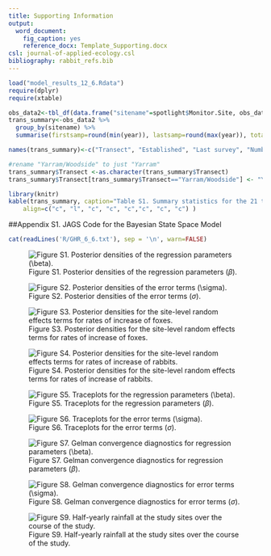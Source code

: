 ```yaml
---
title: Supporting Information
output: 
  word_document: 
    fig_caption: yes
    reference_docx: Template_Supporting.docx
csl: journal-of-applied-ecology.csl
bibliography: rabbit_refs.bib
---
```


```r
load("model_results_12_6.Rdata")
require(dplyr)
require(xtable)

obs_data2<-tbl_df(data.frame("sitename"=spotlight$Monitor.Site, obs_data))
trans_summary<-obs_data2 %>%
  group_by(sitename) %>%
  summarise(firstsamp=round(min(year)), lastsamp=round(max(year)), total_surv=length(foxes.counted), years_samped=n_distinct(year), maxlength=max(trans.length)/1000, meanlength=round(mean(trans.length)/1000, 2))

names(trans_summary)<-c("Transect", "Established", "Last survey", "Number of Surveys", "Years with surveys", "Full length (km)", "Mean length (km)")

#rename "Yarram/Woodside" to just "Yarram"
trans_summary$Transect <-as.character(trans_summary$Transect)
trans_summary$Transect[trans_summary$Transect=="Yarram/Woodside"] <- "Yarram"

library(knitr)
kable(trans_summary, caption="Table S1. Summary statistics for the 21 transects surveyed for abundance of foxes and rabbits.",
	align=c("c", "l", "c", "c", "c","c", "c", "c") )
```

##Appendix S1. JAGS Code for the Bayesian State Space Model
```r
cat(readLines('R/GHR_6_6.txt'), sep = '\n', warn=FALSE)
```

![Figure S1. Posterior densities of the regression parameters $(\beta)$.](Figures/beta_posterior_density.png) 

![Figure S2. Posterior densities of the error terms $(\sigma)$.](Figures/sigma_posterior_density.png) 

![Figure S3. Posterior densities for the site-level random effects terms for rates of increase of foxes.](Figures/raneff_violin_foxes.png)

![Figure S4. Posterior densities for the site-level random effects terms for rates of increase of rabbits.](Figures/raneff_violin_rabbits.png)

![Figure S5. Traceplots for the regression parameters $(\beta)$.](Figures/beta_traceplots.png)

![Figure S6. Traceplots for the error terms $(\sigma)$.](Figures/sigma_traceplots.png)

![Figure S7. Gelman convergence diagnostics for regression parameters $(\beta)$.](Figures/beta_gelman_diag.png)

![Figure S8. Gelman convergence diagnostics for error terms $(\sigma)$.](Figures/sigma_gelman_diag.png)

![Figure S9. Half-yearly rainfall at the study sites over the course of the study.](Figures/rain_graph.png)
